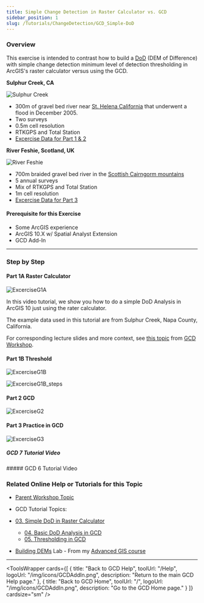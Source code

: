 ```yaml
---
title: Simple Change Detection in Raster Calculator vs. GCD
sidebar_position: 1
slug: /Tutorials/ChangeDetection/GCD_Simple-DoD
---
```


### Overview



This exercise is intended to contrast how to build a [DoD](/Concepts/dod) (DEM of Difference) with simple change detection minimum level of detection thresholding in ArcGIS's raster calculator versus using the GCD.




**Sulphur Creek, CA**

![Sulphur Creek](/img/datasets/sulphur_200h.png)

- 300m of gravel bed river near [St. Helena California](https://www.google.com/maps/place/38%C2%B029'44.0%22N+122%C2%B028'09.0%22W/@38.4958086,-122.4803136,4904m/data=!3m1!1e3!4m5!3m4!1s0x0:0x0!8m2!3d38.49555!4d-122.469166) that underwent a flood in December 2005.
- Two surveys
- 0.5m cell resolution
- RTKGPS and Total Station
- [Excercise Data for Part 1 & 2](http://etalweb.joewheaton.org/etal_workshops/GCD/2015_USU/G_SimpleDoD.zip)

**River Feshie, Scotland, UK**

![River Feshie](/img/datasets/feshie_200h.png)

- 700m braided gravel bed river in the [Scottish Cairngorm mountains](https://www.google.com/maps/place/57%C2%B000'41.4%22N+3%C2%B054'16.1%22W/@57.0099348,-3.9000104,6821m/data=!3m1!1e3!4m5!3m4!1s0x0:0x0!8m2!3d57.01149!4d-3.90446)
- 5 annual surveys
- Mix of RTKGPS and Total Station
- 1m cell resolution
- [Excercise Data for Part 3](https://s3-us-west-2.amazonaws.com/etalweb.joewheaton.org/GCD/GCD7/Tutorials/GeoTERM_Feshie.zip)


#### Prerequisite for this Exercise

- Some ArcGIS experience
- ArcGIS 10.X w/ Spatial Analyst Extension
- GCD Add-In

------

### Step by Step

#### Part 1A Raster Calculator


![ExcerciseG1A](/img/tutorials/ExcerciseG1A.png)


<YouTubeEmbed videoId="rda6aVCPF9Q" title="Simple DoD Analysis in ArcGIS 10" />

In this video tutorial, we show you how to do a simple DoD Analysis in ArcGIS 10 just using the rater calculator.


<YouTubeEmbed videoId="YHbDByz6HO4" title="Simple DoD Analysis in ArcGIS 10 - Part 2" />

The example data used in this tutorial are from Sulphur Creek, Napa County, California.

For corresponding lecture slides and more context, see [this topic](/Help/Workshops/workshop-topics/1-Principles/e-traditional-approaches-to-change-detection) from [GCD Workshop](/).


#### Part 1B Threshold

![ExcerciseG1B](/img/tutorials/ExcerciseG1B.png)

![ExcerciseG1B_steps](/img/tutorials/ExcerciseG1B_steps.png)


<YouTubeEmbed videoId="_lbqCraoi0U" title="Thresholding in ArcGIS" />

#### Part 2 GCD

![ExcerciseG2](/img/tutorials/ExcerciseG2.png)


<YouTubeEmbed videoId="8KrOMnpBATY" title="GCD Analysis" />

#### Part 3 Practice in GCD

![ExcerciseG3](/img/tutorials/ExcerciseG3.png)

##### GCD 7 Tutorial Video

<YouTubeEmbed videoId="MI6p4DfT3Sk" title="GCD 7 Tutorial Video" />
##### GCD 6 Tutorial Video

<YouTubeEmbed videoId="khJE7dRsIKQ" title="GCD 6 Tutorial Video" />

### Related Online Help or Tutorials for this Topic

- [Parent Workshop Topic](/Help/Workshops/workshop-topics/versions/3-day-workshop/1-Principles/f-essential-best-practices-to-support-change-detection)

- GCD Tutorial Topics:

- [03. Simple DoD in Raster Calculator](/tutorials--how-to/ii-simple-dod-in-raster-calculator)
  - [04. Basic DoD Analysis in GCD](/tutorials--how-to/iv-basic-dod-analysis-in-gcd)
  - [05. Thresholding in GCD](/tutorials--how-to/v-thresholding-w-raster-calculator)

- [Building DEMs](http://gis.joewheaton.org/assignments/labs/lab-07---building-dems) Lab - From my [Advanced GIS course](http://gis.joewheaton.org/)


------



<ToolsWrapper
  cards={[
    {
      title: "Back to GCD Help",
      toolUrl: "/Help",
      logoUrl: "/img/icons/GCDAddIn.png",
      description: "Return to the main GCD Help page."
    },
    {
      title: "Back to GCD Home",
      toolUrl: "/",
      logoUrl: "/img/icons/GCDAddIn.png",
      description: "Go to the GCD Home page."
    }
  ]}
  cardsize="sm"
/>